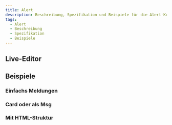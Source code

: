 ```yaml
---
title: Alert
description: Beschreibung, Spezifikation und Beispiele für die Alert-Komponente.
tags:
  - Alert
  - Beschreibung
  - Spezifikation
  - Beispiele
---
```



<Readme />

<ExampleLink component="alert" />

## Live-Editor

<LiveEditorCompact component="alert" />

## Beispiele

### Einfachs Meldungen

<Configurator component="alert" sample="basic" />

### Card oder als Msg

<Configurator component="alert" sample="card-msg" />

### Mit HTML-Struktur

<Configurator component="alert" sample="html" />
